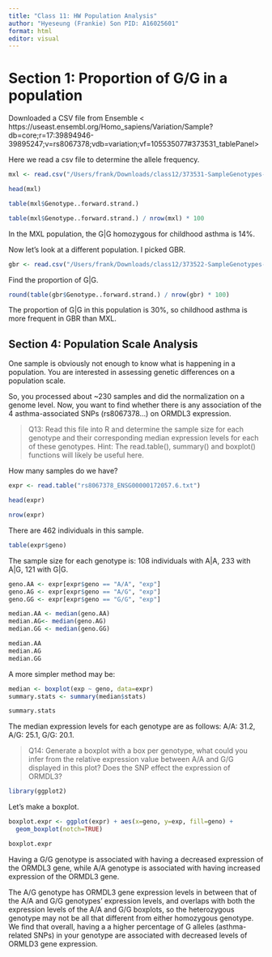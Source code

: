 ```yaml
---
title: "Class 11: HW Population Analysis"
author: "Hyeseung (Frankie) Son PID: A16025601"
format: html
editor: visual
---
```


# Section 1: Proportion of G/G in a population

Downloaded a CSV file from Ensemble \< https://useast.ensembl.org/Homo_sapiens/Variation/Sample?db=core;r=17:39894946-39895247;v=rs8067378;vdb=variation;vf=105535077#373531_tablePanel\>

Here we read a csv file to determine the allele frequency.

```r
mxl <- read.csv("/Users/frank/Downloads/class12/373531-SampleGenotypes-Homo_sapiens_Variation_Sample_rs8067378.csv")

head(mxl)
```

```r
table(mxl$Genotype..forward.strand.)
```

```r
table(mxl$Genotype..forward.strand.) / nrow(mxl) * 100
```

In the MXL population, the G\|G homozygous for childhood asthma is 14%.

Now let's look at a different population. I picked GBR.

```r
gbr <- read.csv("/Users/frank/Downloads/class12/373522-SampleGenotypes-Homo_sapiens_Variation_Sample_rs8067378.csv")
```

Find the proportion of G\|G.

```r
round(table(gbr$Genotype..forward.strand.) / nrow(gbr) * 100)
```

The proportion of G\|G in this population is 30%, so childhood asthma is more frequent in GBR than MXL.

## Section 4: Population Scale Analysis

One sample is obviously not enough to know what is happening in a population. You are interested in assessing genetic differences on a population scale.

So, you processed about \~230 samples and did the normalization on a genome level. Now, you want to find whether there is any association of the 4 asthma-associated SNPs (rs8067378...) on ORMDL3 expression.

> Q13: Read this file into R and determine the sample size for each genotype and their corresponding median expression levels for each of these genotypes. Hint: The read.table(), summary() and boxplot() functions will likely be useful here.

How many samples do we have?

```r
expr <- read.table("rs8067378_ENSG00000172057.6.txt")

head(expr)
```

```r
nrow(expr)
```

There are 462 individuals in this sample.

```r
table(expr$geno)
```

The sample size for each genotype is: 108 individuals with A\|A, 233 with A\|G, 121 with G\|G.

```r
geno.AA <- expr[expr$geno == "A/A", "exp"]
geno.AG <- expr[expr$geno == "A/G", "exp"]
geno.GG <- expr[expr$geno == "G/G", "exp"]

median.AA <- median(geno.AA)
median.AG<- median(geno.AG)
median.GG <- median(geno.GG)

median.AA
median.AG
median.GG
```

A more simpler method may be:

```r
median <- boxplot(exp ~ geno, data=expr)
summary.stats <- summary(median$stats)

summary.stats
```

The median expression levels for each genotype are as follows: A/A: 31.2, A/G: 25.1, G/G: 20.1.

> Q14: Generate a boxplot with a box per genotype, what could you infer from the relative expression value between A/A and G/G displayed in this plot? Does the SNP effect the expression of ORMDL3?

```r
library(ggplot2)
```

Let's make a boxplot.

```r
boxplot.expr <- ggplot(expr) + aes(x=geno, y=exp, fill=geno) +
  geom_boxplot(notch=TRUE)

boxplot.expr
```

Having a G/G genotype is associated with having a decreased expression of the ORMDL3 gene, while A/A genotype is associated with having increased expression of the ORMDL3 gene.

The A/G genotype has ORMDL3 gene expression levels in between that of the A/A and G/G genotypes' expression levels, and overlaps with both the expression levels of the A/A and G/G boxplots, so the heterozygous genotype may not be all that different from either homozygous genotype. We find that overall, having a a higher percentage of G alleles (asthma-related SNPs) in your genotype are associated with decreased levels of ORMLD3 gene expression.
